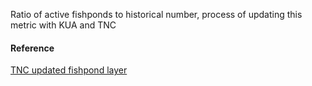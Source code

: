 Ratio of active fishponds to historical number, process of updating this metric with KUA and TNC

#### Reference

[TNC updated fishpond layer](NA)